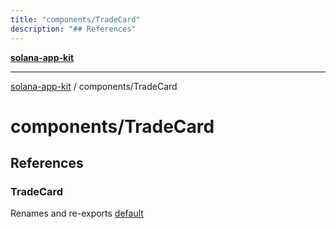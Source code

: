 ```yaml
---
title: "components/TradeCard"
description: "## References"
---
```


[**solana-app-kit**](../../README.mdx)

***

[solana-app-kit](../../README.mdx) / components/TradeCard

# components/TradeCard

## References

### TradeCard

Renames and re-exports [default](TradeCard/functions/default.mdx)
